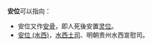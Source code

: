 '''安位'''可以指向：
*安位又作[[安骨|安骨]]，即人死後安置[[灵位|灵位]]。
*[[安位_(水西)|安位 (水西)]]，[[水西土司|水西土司]]、明朝贵州水西宣慰司。

{{disambig|cat=二字消歧義}}